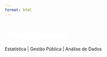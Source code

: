 ```yaml
---
format: html
---
```


<style>
  body {
  background-image: url("imagens/home_lavender2.png");
  background-size: cover;
  background-repeat: no-repeat;
}
  
</style>


<h1 style="color: white;">Vitória Sesana</h1>

Estatística | Gestão Pública | Análise de Dados


<!-- :::{.hero-container} -->
<!-- :::{.hero-image} -->
<!--   <h1 style="color: white;">Bem-vinda à minha página</h1> -->
<!-- ::: -->

<!-- :::{.column-screen} -->
<!-- :::{.column-screen-inset} -->
<!-- :::{.home-column-image .col-right} -->
<!-- <div style="position: relative; width: 100vw; height: 400px; overflow: hidden; margin-left: calc(-50vw + 50%);"> -->
<!--   <img src="imagens/home_lavender.jpg" style="width: 100%; height: 100%; object-fit: cover;"> -->
<!--   <div style=" -->
<!--       position: absolute; -->
<!--       top: 50%; -->
<!--       left: 50%; -->
<!--       transform: translate(-50%, -50%); -->
<!--       color: white; -->
<!--       font-size: 2em; -->
<!--       background-color: rgba(0, 0, 0, 0); -->
<!--       padding: 1em; -->
<!--       border-radius: 10px;"> -->
<!--   </div> -->
<!-- </div> -->
<!-- ::: -->

<!-- :::{.home-column-text .col-left} -->
<!-- <center>  -->
<!-- <br> -->
<!-- <h1 class="heading-home"> Vitória Sesana </h1> -->
<!-- <span style = "font-style: italic"> 	Estatística | Gestão Pública | Análise de Dados </span> -->
<!-- <br> -->
<!-- <br> -->

<!-- </center> -->
<!-- ::: -->